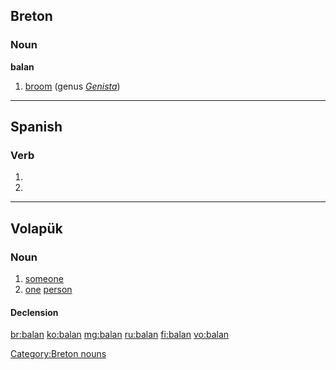 ==Breton==

===Noun===
'''balan'''

# [[broom]] (genus ''[[Genista]]'')

[[Category:Breton nouns]]

----

==Spanish==

===Verb===
{{es-verb-form|balar}}

# {{es-verb form of|ending=ar|mood=indicative|tense=present|pers=2|formal=yes|number=plural|[[balar]]}}
# {{es-verb form of|ending=ar|mood=indicative|tense=present|pers=3|number=plural|[[balar]]}}

----

==Volapük==

===Noun===
{{vo-noun}}

# [[someone]]
# [[one]] [[person]]

====Declension====
{{vo-decl-noun}}

[[br:balan]]
[[ko:balan]]
[[mg:balan]]
[[ru:balan]]
[[fi:balan]]
[[vo:balan]]